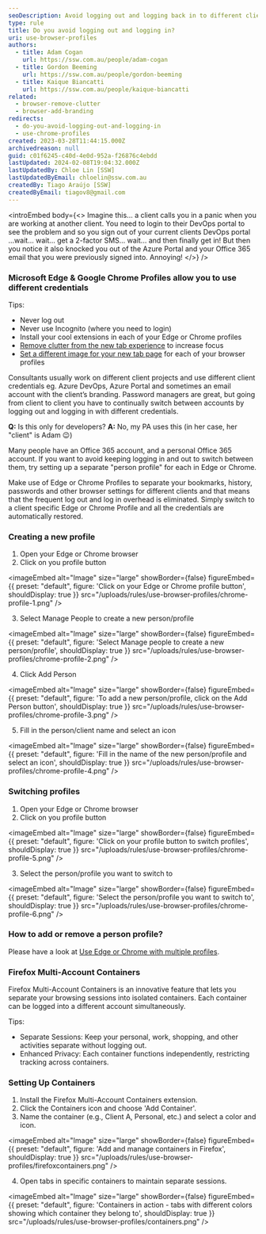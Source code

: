 ```yaml
---
seoDescription: Avoid logging out and logging back in to different client accounts by using Microsoft Edge or Google Chrome profiles.
type: rule
title: Do you avoid logging out and logging in?
uri: use-browser-profiles
authors:
  - title: Adam Cogan
    url: https://ssw.com.au/people/adam-cogan
  - title: Gordon Beeming
    url: https://ssw.com.au/people/gordon-beeming
  - title: Kaique Biancatti
    url: https://ssw.com.au/people/kaique-biancatti
related:
  - browser-remove-clutter
  - browser-add-branding
redirects:
  - do-you-avoid-logging-out-and-logging-in
  - use-chrome-profiles
created: 2023-03-28T11:44:15.000Z
archivedreason: null
guid: c01f6245-c40d-4e0d-952a-f26876c4ebdd
lastUpdated: 2024-02-08T19:04:32.000Z
lastUpdatedBy: Chloe Lin [SSW]
lastUpdatedByEmail: chloelin@ssw.com.au
createdBy: Tiago Araújo [SSW]
createdByEmail: tiagov8@gmail.com
---
```


<introEmbed
  body={<>
Imagine this... a client calls you in a panic when you are working at another client. You need to login to their DevOps portal to see the problem and so you sign out of your current clients DevOps portal ...wait... wait... get a 2-factor SMS... wait... and then finally get in! But then you notice it also knocked you out of the Azure Portal and your Office 365 email that you were previously signed into. Annoying!
  </>}
/>
### Microsoft Edge & Google Chrome Profiles allow you to use different credentials

Tips:

- Never log out
- Never use Incognito (where you need to login)
- Install your cool extensions in each of your Edge or Chrome profiles
- [Remove clutter from the new tab experience](/browser-remove-clutter) to increase focus
- [Set a different image for your new tab page](/browser-add-branding) for each of your browser profiles

Consultants usually work on different client projects and use different client credentials eg. Azure DevOps, Azure Portal and sometimes an email account with the client’s branding. Password managers are great, but going from client to client you have to continually switch between accounts by logging out and logging in with different credentials.

**Q:** Is this only for developers?
**A:** No, my PA uses this (in her case, her "client" is Adam 😉)

Many people have an Office 365 account, and a personal Office 365 account. If you want to avoid keeping logging in and out to switch between them, try setting up a separate "person profile" for each in Edge or Chrome.

Make use of Edge or Chrome Profiles to separate your bookmarks, history, passwords and other browser settings for different clients and that means that the frequent log out and log in overhead is eliminated. Simply switch to a client specific Edge or Chrome Profile and all the credentials are automatically restored.

### Creating a new profile

1. Open your Edge or Chrome browser
2. Click on you profile button


<imageEmbed
  alt="Image"
  size="large"
  showBorder={false}
  figureEmbed={{
    preset: "default",
    figure: 'Click on your Edge or Chrome profile button',
    shouldDisplay: true
  }}
  src="/uploads/rules/use-browser-profiles/chrome-profile-1.png"
/>

3. Select Manage People to create a new person/profile


<imageEmbed
  alt="Image"
  size="large"
  showBorder={false}
  figureEmbed={{
    preset: "default",
    figure: 'Select Manage people to create a new person/profile',
    shouldDisplay: true
  }}
  src="/uploads/rules/use-browser-profiles/chrome-profile-2.png"
/>

4. Click Add Person


<imageEmbed
  alt="Image"
  size="large"
  showBorder={false}
  figureEmbed={{
    preset: "default",
    figure: 'To add a new person/profile, click on the Add Person button',
    shouldDisplay: true
  }}
  src="/uploads/rules/use-browser-profiles/chrome-profile-3.png"
/>

5. Fill in the person/client name and select an icon


<imageEmbed
  alt="Image"
  size="large"
  showBorder={false}
  figureEmbed={{
    preset: "default",
    figure: 'Fill in the name of the new person/profile and select an icon',
    shouldDisplay: true
  }}
  src="/uploads/rules/use-browser-profiles/chrome-profile-4.png"
/>

### Switching profiles

1. Open your Edge or Chrome browser
2. Click on you profile button


<imageEmbed
  alt="Image"
  size="large"
  showBorder={false}
  figureEmbed={{
    preset: "default",
    figure: 'Click on your profile button to switch profiles',
    shouldDisplay: true
  }}
  src="/uploads/rules/use-browser-profiles/chrome-profile-5.png"
/>

3. Select the person/profile you want to switch to


<imageEmbed
  alt="Image"
  size="large"
  showBorder={false}
  figureEmbed={{
    preset: "default",
    figure: 'Select the person/profile you want to switch to',
    shouldDisplay: true
  }}
  src="/uploads/rules/use-browser-profiles/chrome-profile-6.png"
/>

### How to add or remove a person profile?

Please have a look at [Use Edge or Chrome with multiple profiles](https://support.google.com/chrome/answer/2364824).

### Firefox Multi-Account Containers

Firefox Multi-Account Containers is an innovative feature that lets you separate your browsing sessions into isolated containers. Each container can be logged into a different account simultaneously.

Tips:

- Separate Sessions: Keep your personal, work, shopping, and other activities separate without logging out.
- Enhanced Privacy: Each container functions independently, restricting tracking across containers.

### Setting Up Containers

1. Install the Firefox Multi-Account Containers extension.
2. Click the Containers icon and choose 'Add Container'.
3. Name the container (e.g., Client A, Personal, etc.) and select a color and icon.


<imageEmbed
  alt="Image"
  size="large"
  showBorder={false}
  figureEmbed={{
    preset: "default",
    figure: 'Add and manage containers in Firefox',
    shouldDisplay: true
  }}
  src="/uploads/rules/use-browser-profiles/firefoxcontainers.png"
/>

4. Open tabs in specific containers to maintain separate sessions.


<imageEmbed
  alt="Image"
  size="large"
  showBorder={false}
  figureEmbed={{
    preset: "default",
    figure: 'Containers in action - tabs with different colors showing which container they belong to',
    shouldDisplay: true
  }}
  src="/uploads/rules/use-browser-profiles/containers.png"
/>
